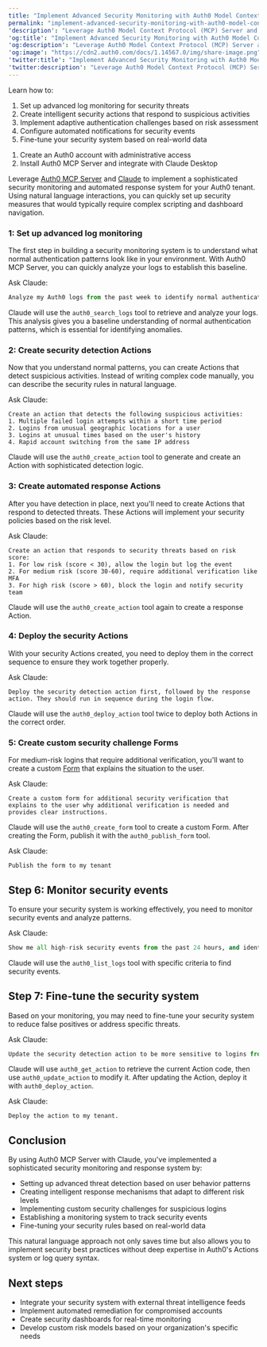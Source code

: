 ---
title: "Implement Advanced Security Monitoring with Auth0 Model Context Protocol (MCP) Server"
permalink: "implement-advanced-security-monitoring-with-auth0-model-context-protocol-mcp"
'description': "Leverage Auth0 Model Context Protocol (MCP) Server and Claude to implement a sophisticated security monitoring and automated response system."
'og:title': "Implement Advanced Security Monitoring with Auth0 Model Context Protocol (MCP) Server"
'og:description': "Leverage Auth0 Model Context Protocol (MCP) Server and Claude to implement a sophisticated security monitoring and automated response system."
'og:image': "https://cdn2.auth0.com/docs/1.14567.0/img/share-image.png"
'twitter:title': "Implement Advanced Security Monitoring with Auth0 Model Context Protocol (MCP) Server"
'twitter:description': "Leverage Auth0 Model Context Protocol (MCP) Server and Claude to implement a sophisticated security monitoring and automated response system."
---

<Card title="Overview">

Learn how to:

1. Set up advanced log monitoring for security threats
2. Create intelligent security actions that respond to suspicious activities
3. Implement adaptive authentication challenges based on risk assessment
4. Configure automated notifications for security events
5. Fine-tune your security system based on real-world data

</Card>

<Card title="Before you start">

1. Create an Auth0 account with administrative access
2. Install Auth0 MCP Server and integrate with Claude Desktop

</Card>

Leverage [Auth0 MCP Server](/docs/ja-jp/get-started/auth0-mcp-server) and [Claude](https://claude.ai/) to implement a sophisticated security monitoring and automated response system for your Auth0 tenant. Using natural language interactions, you can quickly set up security measures that would typically require complex scripting and dashboard navigation.

### 1: Set up advanced log monitoring

The first step in building a security monitoring system is to understand what normal authentication patterns look like in your environment. With Auth0 MCP Server, you can quickly analyze your logs to establish this baseline.

Ask Claude:

```python lines
Analyze my Auth0 logs from the past week to identify normal authentication patterns. Look for common IP ranges, devices, browsers, and time-of-day patterns.
```

Claude will use the `auth0_search_logs` tool to retrieve and analyze your logs. This analysis gives you a baseline understanding of normal authentication patterns, which is essential for identifying anomalies.

### 2: Create security detection Actions

Now that you understand normal patterns, you can create Actions that detect suspicious activities. Instead of writing complex code manually, you can describe the security rules in natural language.

Ask Claude:

``` lines
Create an action that detects the following suspicious activities:
1. Multiple failed login attempts within a short time period
2. Logins from unusual geographic locations for a user
3. Logins at unusual times based on the user's history
4. Rapid account switching from the same IP address
```

Claude will use the `auth0_create_action` tool to generate and create an Action with sophisticated detection logic.

### 3: Create automated response Actions

After you have detection in place, next you'll need to create Actions that respond to detected threats. These Actions will implement your security policies based on the risk level.

Ask Claude:

``` lines
Create an action that responds to security threats based on risk score:
1. For low risk (score < 30), allow the login but log the event
2. For medium risk (score 30-60), require additional verification like MFA
3. For high risk (score > 60), block the login and notify security team
```

Claude will use the `auth0_create_action` tool again to create a response Action.

### 4: Deploy the security Actions

With your security Actions created, you need to deploy them in the correct sequence to ensure they work together properly.

Ask Claude:

``` lines
Deploy the security detection action first, followed by the response action. They should run in sequence during the login flow.
```

Claude will use the `auth0_deploy_action` tool twice to deploy both Actions in the correct order.

### 5: Create custom security challenge Forms

For medium-risk logins that require additional verification, you'll want to create a custom [Form](/docs/ja-jp/customize/forms) that explains the situation to the user.

Ask Claude:

``` lines
Create a custom form for additional security verification that explains to the user why additional verification is needed and provides clear instructions.
```

Claude will use the `auth0_create_form` tool to create a custom Form. After creating the Form, publish it with the `auth0_publish_form` tool.

Ask Claude:

``` lines
Publish the form to my tenant
```

## Step 6: Monitor security events

To ensure your security system is working effectively, you need to monitor security events and analyze patterns.

Ask Claude:

```python lines
Show me all high-risk security events from the past 24 hours, and identify any patterns or trends, using score-based categorization.
```

Claude will use the `auth0_list_logs` tool with specific criteria to find security events.

## Step 7: Fine-tune the security system

Based on your monitoring, you may need to fine-tune your security system to reduce false positives or address specific threats.

Ask Claude:

```python lines
Update the security detection action to be more sensitive to logins from Russia and China, and less sensitive to unusual login times for users in the IT department.
```

Claude will use `auth0_get_action` to retrieve the current Action code, then use `auth0_update_action` to modify it. After updating the Action, deploy it with `auth0_deploy_action`.

Ask Claude:

``` lines
Deploy the action to my tenant.
```

## Conclusion

By using Auth0 MCP Server with Claude, you've implemented a sophisticated security monitoring and response system by:

* Setting up advanced threat detection based on user behavior patterns
* Creating intelligent response mechanisms that adapt to different risk levels
* Implementing custom security challenges for suspicious logins
* Establishing a monitoring system to track security events
* Fine-tuning your security rules based on real-world data

This natural language approach not only saves time but also allows you to implement security best practices without deep expertise in Auth0's Actions system or log query syntax.

## Next steps

* Integrate your security system with external threat intelligence feeds
* Implement automated remediation for compromised accounts
* Create security dashboards for real-time monitoring
* Develop custom risk models based on your organization's specific needs